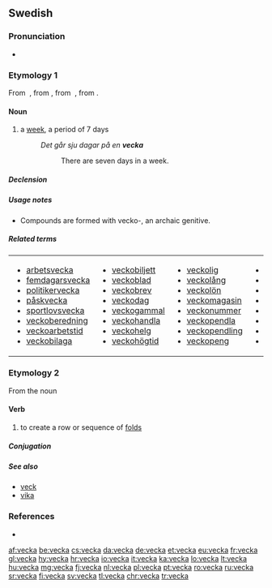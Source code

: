 ==Swedish==

===Pronunciation===
* {{homophones|väcka|lang=sv}}

===Etymology 1===
From {{etyl|gmq-osw|sv}} {{m|gmq-osw|vika}}, from {{etyl|non|sv}} {{m|non|vika}}, from {{etyl|gem-pro|sv}} {{m|gem-pro|*wikǭ}}, from {{etyl|ine-pro|sv}} {{m|ine-pro|*weyg-||to bend, wind, turn, yield}}.

====Noun====
{{sv-noun|c}}

# a [[week]], a period of 7 days
#: ''Det går sju dagar på en '''vecka'''''
#:: There are seven days in a week.

=====Declension=====
{{sv-infl-noun-c-or|veck}}

=====Usage notes=====
* Compounds are formed with vecko-, an archaic genitive.

=====Related terms=====
{|
|- valign=top
|
* [[arbetsvecka]]
* [[femdagarsvecka]]
* [[politikervecka]]
* [[påskvecka]]
* [[sportlovsvecka]]
* [[veckoberedning]]
* [[veckoarbetstid]]
* [[veckobilaga]]
|
* [[veckobiljett]]
* [[veckoblad]]
* [[veckobrev]]
* [[veckodag]]
* [[veckogammal]]
* [[veckohandla]]
* [[veckohelg]]
* [[veckohögtid]]
|
* [[veckolig]]
* [[veckolång]]
* [[veckolön]]
* [[veckomagasin]]
* [[veckonummer]]
* [[veckopendla]]
* [[veckopendling]]
* [[veckopeng]]
|
* [[veckopress]]
* [[veckoschema]]
* [[veckoskifte]]
* [[veckoslut]]
* [[veckotal]]
* [[veckotidning]]
* [[veckotimma]]
* [[veckotimme]]
|
* [[veckoupplaga]]
* [[veckovill]]
* [[veckovis]]
* [[veckoöversikt]]
|}

===Etymology 2===
From the noun {{m|sv|veck||fold, crease}}

====Verb====
{{head|sv|verb}}

# to create a row or sequence of [[fold]]s

=====Conjugation=====
{{sv-conj-wk}}

=====See also=====
* [[veck]]
* [[vika]]

===References===
* {{R:SAOL}}

[[af:vecka]]
[[be:vecka]]
[[cs:vecka]]
[[da:vecka]]
[[de:vecka]]
[[et:vecka]]
[[eu:vecka]]
[[fr:vecka]]
[[gl:vecka]]
[[hy:vecka]]
[[hr:vecka]]
[[io:vecka]]
[[it:vecka]]
[[ka:vecka]]
[[lo:vecka]]
[[lt:vecka]]
[[hu:vecka]]
[[mg:vecka]]
[[fj:vecka]]
[[nl:vecka]]
[[pl:vecka]]
[[pt:vecka]]
[[ro:vecka]]
[[ru:vecka]]
[[sr:vecka]]
[[fi:vecka]]
[[sv:vecka]]
[[tl:vecka]]
[[chr:vecka]]
[[tr:vecka]]